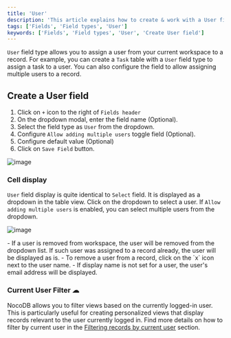```yaml
---
title: 'User'
description: 'This article explains how to create & work with a User field.'
tags: ['Fields', 'Field types', 'User']
keywords: ['Fields', 'Field types', 'User', 'Create User field']
---
```


`User` field type allows you to assign a user from your current workspace to a record. For example, you can create a `Task` table with a `User` field type to assign a task to a user. You can also configure the field to allow assigning multiple users to a record.

## Create a User field
1. Click on `+` icon to the right of `Fields header`
2. On the dropdown modal, enter the field name (Optional).
3. Select the field type as `User` from the dropdown.
4. Configure `Allow adding multiple users` toggle field (Optional).
5. Configure default value (Optional)
6. Click on `Save Field` button.

![image](/img/v2/fields/types/user-field.png)

### Cell display
`User` field display is quite identical to `Select` field. It is displayed as a dropdown in the table view. Click on the dropdown to select a user. If `Allow adding multiple users` is enabled, you can select multiple users from the dropdown.

![image](/img/v2/fields/types/user-field-cell.png)

<Callout type="note">
- If a user is removed from workspace, the user will be removed from the dropdown list. If such user was assigned to a record already, the user will be displayed as is.
- To remove a user from a record, click on the `x` icon next to the user name.
- If display name is not set for a user, the user's email address will be displayed.
</Callout>

### Current User Filter ☁
NocoDB allows you to filter views based on the currently logged-in user. This is particularly useful for creating personalized views that display records relevant to the user currently logged in. Find more details on how to filter by current user in the [Filtering records by current user](/table-operations/filter#filter-by-current-user) section.